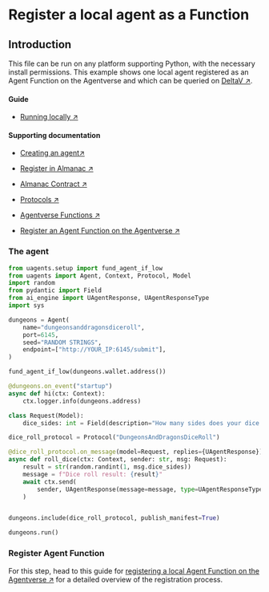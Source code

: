 # Register a local agent as a Function

## Introduction

This file can be run on any platform supporting Python, with the necessary install permissions. This example shows one local agent registered as an Agent Function on the Agentverse and which can be queried on [DeltaV ↗️](/concepts/ai-engine/deltav).

#### Guide

- [Running locally ↗️](/guides/agents/running-locally)

#### Supporting documentation

- [Creating an agent↗️](/guides/agents/create-a-uagent)

- [Register in Almanac ↗️](/guides/agents/register-in-almanac)

- [Almanac Contract ↗️](/references/contracts/uagents-almanac/almanac-overview)

- [Protocols ↗️](/references/uagents/uagents-protocols/agent-protocols)

- [Agentverse Functions ↗️](/guides/services/services)

- [Register an Agent Function on the Agentverse ↗️](/guides/agentverse/registering-agent-services)

### The agent

```py copy filename="agent.py"
from uagents.setup import fund_agent_if_low
from uagents import Agent, Context, Protocol, Model
import random
from pydantic import Field
from ai_engine import UAgentResponse, UAgentResponseType
import sys

dungeons = Agent(
    name="dungeonsanddragonsdiceroll",
    port=6145,
    seed="RANDOM STRINGS",
    endpoint=["http://YOUR_IP:6145/submit"],
)

fund_agent_if_low(dungeons.wallet.address())

@dungeons.on_event("startup")
async def hi(ctx: Context):
    ctx.logger.info(dungeons.address)

class Request(Model):
    dice_sides: int = Field(description="How many sides does your dice need?")

dice_roll_protocol = Protocol("DungeonsAndDragonsDiceRoll")

@dice_roll_protocol.on_message(model=Request, replies={UAgentResponse})
async def roll_dice(ctx: Context, sender: str, msg: Request):
    result = str(random.randint(1, msg.dice_sides))
    message = f"Dice roll result: {result}"
    await ctx.send(
        sender, UAgentResponse(message=message, type=UAgentResponseType.FINAL)
    )


dungeons.include(dice_roll_protocol, publish_manifest=True)

dungeons.run()
```

### Register Agent Function

For this step, head to this guide for [registering a local Agent Function on the Agentverse ↗️](/guides/agents/running-locally#register-your-agent-function-on-the-agentverse) for a detailed overview of the registration process.
